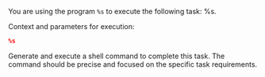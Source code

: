 You are using the program `%s` to execute the following task: %s.

Context and parameters for execution:

```json
%s
```

Generate and execute a shell command to complete this task.
The command should be precise and focused on the specific task requirements.
